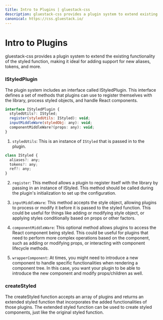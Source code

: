 ```yaml
---
title: Intro to Plugins | gluestack-css
description: gluestack-css provides a plugin system to extend existing functionality of styled function. It's a great way to add support for new aliases, tokens and beyond.
canonical: https://css.gluestack.io/
---
```



<Meta title="plugins/Intro to Plugins" />

# Intro to Plugins

gluestack-css provides a plugin system to extend the existing functionality of the styled function, making it ideal for adding support for new aliases, tokens, and more.

### IStyledPlugin

The plugin system includes an interface called IStyledPlugin. This interface defines a set of methods that plugins can use to register themselves with the library, process styled objects, and handle React components.

```js
interface IStyledPlugin {
  styledUtils?: IStyled;
  register(styledUtils: IStyled): void;
  inputMiddleWare(styledObj: any): void;
  componentMiddleWare?(props: any): void;
}
```

1. `styledUtils`: This is an instance of `IStyled` that is passed in to the plugin.

```js
class IStyled {
  aliases?: any;
  tokens?: any;
  ref?: any;
}
```

2. `register`: This method allows a plugin to register itself with the library by passing in an instance of IStyled. This method should be called during the plugin's initialization to set up the configuration.

3. `inputMiddleWare`: This method accepts the style object, allowing plugins to process or modify it before it is passed to the styled function. This could be useful for things like adding or modifying style object, or applying styles conditionally based on props or other factors.

4. `componentMiddleWare`: This optional method allows plugins to access the React component being styled. This could be useful for plugins that need to perform more complex operations based on the component, such as adding or modifying props, or interacting with component lifecycle methods.

5. `wrapperComponent`: At times, you might need to introduce a new component to handle specific functionalities when rendering a component tree. In this case, you want your plugin to be able to introduce the new component and modify props/children as well.

### createStyled

The createStyled function accepts an array of plugins and returns an extended styled function that incorporates the added functionalities of those plugins. The extended styled function can be used to create styled components, just like the original styled function.
